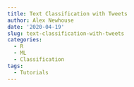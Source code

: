 ```yaml
---
title: Text Classification with Tweets
author: Alex Newhouse
date: '2020-04-19'
slug: text-classification-with-tweets
categories:
  - R
  - ML
  - Classification
tags:
  - Tutorials
---
```

